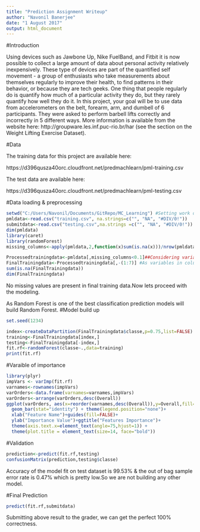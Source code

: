 ```yaml
---
title: "Prediction Assignment Writeup"
author: "Navonil Banerjee"
date: "1 August 2017"
output: html_document
---
```


#Introduction

Using devices such as Jawbone Up, Nike FuelBand, and Fitbit it is now possible to collect a large amount of data about personal activity relatively inexpensively. These type of devices are part of the quantified self movement - a group of enthusiasts who take measurements about themselves regularly to improve their health, to find patterns in their behavior, or because they are tech geeks. One thing that people regularly do is quantify how much of a particular activity they do, but they rarely quantify how well they do it. In this project, your goal will be to use data from accelerometers on the belt, forearm, arm, and dumbell of 6 participants. They were asked to perform barbell lifts correctly and incorrectly in 5 different ways. More information is available from the website here: http://groupware.les.inf.puc-rio.br/har (see the section on the Weight Lifting Exercise Dataset).

#Data

The training data for this project are available here:

https://d396qusza40orc.cloudfront.net/predmachlearn/pml-training.csv

The test data are available here:

https://d396qusza40orc.cloudfront.net/predmachlearn/pml-testing.csv

#Data loading & preprocessing

```r
setwd("C:/Users/Navonil/Documents/GitRepo/MC_Learning") #Setting work directory where we have saved training & testing data
pmldata<-read.csv("training.csv", na.strings=c("", "NA", "#DIV/0!"))
submitdata<-read.csv("testing.csv",na.strings =c("", "NA", "#DIV/0!"))
dim(pmldata)
library(caret)
library(randomForest)
missing_columns<-apply(pmldata,2,function(x)sum(is.na(x)))/nrow(pmldata)

Processedtrainingdata<-pmldata[,missing_columns<0.1]##Considering variables containg less than 10% missing values
FinalTrainingdata<-Processedtrainingdata[,-(1:7)] #As variables in column 1 to 7 are not so usefull
sum(is.na(FinalTrainingdata))
dim(FinalTrainingdata)
```

No missing values are present in final training data.Now lets proceed with the modeling.

As Random Forest is one of the best classification prediction models will build Random Forest.
#Model build up

```r
set.seed(1234)

index<-createDataPartition(FinalTrainingdata$classe,p=0.75,list=FALSE)
training<-FinalTrainingdata[index,]
testing<-FinalTrainingdata[-index,]
fit.rf<-randomForest(classe~.,data=training)
print(fit.rf)
```

#Varaible of importance

```r
library(plyr)
impVars <- varImp(fit.rf)
varnames<-rownames(impVars)
varOrders<-data.frame(varnames=varnames,impVars)
varOrders<-arrange(varOrders,desc(Overall))
ggplot(varOrders, aes(x=reorder(varnames,desc(Overall)),y=Overall,fill=varnames)) + 
  geom_bar(stat="identity") + theme(legend.position="none")+
  xlab("Feature Name")+guides(fill=FALSE)+
  ylab("Importance Value")+ggtitle("Features Importance")+
  theme(axis.text.x=element_text(angle=75,hjust=1)) + 
  theme(plot.title = element_text(size=14, face="bold"))
```




#Validation

```r
prediction<-predict(fit.rf,testing) 
confusionMatrix(prediction,testing$classe)
```

Accuracy of the model fit on test dataset is 99.53% & the out of bag sample error rate is 0.47% which is pretty low.So we are not building any other model.

#Final Prediction

```r
predict(fit.rf,submitdata)
```
Submitting above result to the grader, we can get the perfect 100% correctness.



